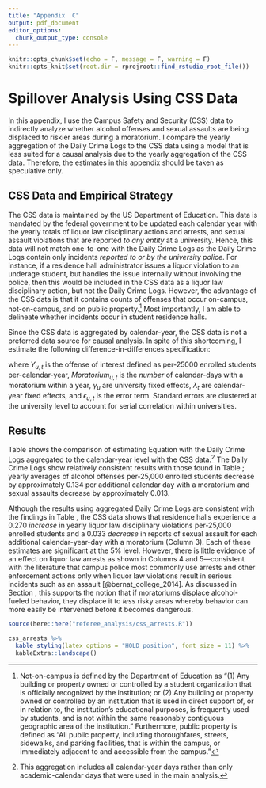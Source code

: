 ```yaml
---
title: "Appendix  C"
output: pdf_document
editor_options: 
  chunk_output_type: console
---
```


```r
knitr::opts_chunk$set(echo = F, message = F, warning = F)
knitr::opts_knit$set(root.dir = rprojroot::find_rstudio_root_file())
```
# Spillover Analysis Using CSS Data \label{asection:spillovers}

In this appendix, I use the Campus Safety and Security (CSS) data to indirectly analyze whether alcohol offenses and sexual assaults are being displaced to riskier areas during a moratorium. I compare the yearly aggregation of the Daily Crime Logs to the CSS data using a model that is less suited for a causal analysis due to the yearly aggregation of the CSS data. Therefore, the estimates in this appendix should be taken as speculative only. 

## CSS Data and Empirical Strategy

The CSS data is maintained by the US Department of Education. This data is mandated by the federal government to be updated each calendar year with the yearly totals of liquor law disciplinary actions and arrests, and sexual assault violations that are reported *to any entity* at a university. Hence, this data will not match one-to-one with the Daily Crime Logs as the Daily Crime Logs contain only incidents *reported to or by the university police*. For instance, if a residence hall administrator issues a liquor violation to an underage student, but handles the issue internally without involving the police, then this would be included in the CSS data as a liquor law disciplinary action, but not the Daily Crime Logs. However, the advantage of the CSS data is that it contains counts of offenses that occur on-campus, not-on-campus, and on public property.^[Not-on-campus is defined by the Department of Education as "(1) Any building or property owned or controlled by a student organization that is officially recognized by the institution; or (2) Any building or property owned or controlled by an institution that is used in direct support of, or in relation to, the institution's educational purposes, is frequently used by students, and is not within the same reasonably contiguous geographic area of the institution." Furthermore, public property is defined as "All public property, including thoroughfares, streets, sidewalks, and parking facilities, that is within the campus, or immediately adjacent to and accessible from the campus."] Most importantly, I am able to delineate whether incidents occur in student residence halls.  

Since the CSS data is aggregated by calendar-year, the CSS data is not a preferred data source for causal analysis. In spite of this shortcoming, I estimate the following difference-in-differences specification:

\begin{equation} \label{equation:appendix}
Y_{u,t} = \beta Moratorium_{u,t}  + \gamma_{u} + \lambda_{t} + \epsilon_{u,t}
\end{equation}

\noindent where $Y_{u,t}$ is the offense of interest defined as per-25000 enrolled students per-calendar-year, $Moratorium_{u,t}$ is the *number* of calendar-days with a moratorium within a year, $\gamma_u$ are university fixed effects, $\lambda_{t}$ are calendar-year fixed effects, and $\epsilon_{u,t}$ is the error term. Standard errors are clustered at the university level to account for serial correlation within universities. 

## Results

Table \ref{css_arrests} shows the comparison of estimating Equation \ref{equation:appendix} with the Daily Crime Logs aggregated to the calendar-year level with the CSS data.^[This aggregation includes all calendar-year days rather than only academic-calendar days that were used in the main analysis.] The Daily Crime Logs show relatively consistent results with those found in Table \ref{main_table}; yearly averages of alcohol offenses per-25,000 enrolled students decrease by approximately 0.134 per additional calendar day with a moratorium and sexual assaults decrease by approximately 0.013.

Although the results using aggregated Daily Crime Logs are consistent with the findings in Table \ref{main_table}, the CSS data shows that residence halls experience a 0.270 *increase* in yearly liquor law disciplinary violations per-25,000 enrolled students and a 0.033 *decrease* in reports of sexual assault for each additional calendar-year-day with a moratorium (Column 3). Each of these estimates are significant at the 5% level. However, there is little evidence of an effect on liquor law arrests as shown in Columns 4 and 5—consistent with the literature that campus police most commonly use arrests and other enforcement actions only when liquor law violations result in serious incidents such as an assault [@bernat_college_2014]. As discussed in Section \ref{section:spillover}, this supports the notion that if moratoriums displace alcohol-fueled behavior, they displace it to *less* risky areas whereby behavior can more easily be intervened before it becomes dangerous.

```r
source(here::here("referee_analysis/css_arrests.R"))
```
\newpage
```r
css_arrests %>% 
  kable_styling(latex_options = "HOLD_position", font_size = 11) %>% 
  kableExtra::landscape()
```




